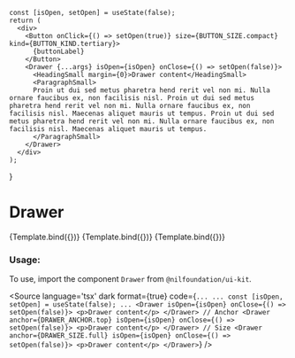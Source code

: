 
<Meta
    title="Overlay/Drawer"
    component={Drawer}
/>

    const [isOpen, setOpen] = useState(false);
    return (
      <div>
        <Button onClick={() => setOpen(true)} size={BUTTON_SIZE.compact} kind={BUTTON_KIND.tertiary}>
          {buttonLabel}
        </Button>
        <Drawer {...args} isOpen={isOpen} onClose={() => setOpen(false)}>
          <HeadingSmall margin={0}>Drawer content</HeadingSmall>
          <ParagraphSmall>
          Proin ut dui sed metus pharetra hend rerit vel non mi. Nulla ornare faucibus ex, non facilisis nisl. Proin ut dui sed metus pharetra hend rerit vel non mi. Nulla ornare faucibus ex, non facilisis nisl. Maecenas aliquet mauris ut tempus. Proin ut dui sed metus pharetra hend rerit vel non mi. Nulla ornare faucibus ex, non facilisis nisl. Maecenas aliquet mauris ut tempus.
          </ParagraphSmall>
        </Drawer>
      </div>
    );
}

# Drawer


<Canvas isColumn>
  <Story name="Base" args={{anchor: ANCHOR.left, buttonLabel: "Open Drawer"}}>
      {Template.bind({})}
  </Story>
  <Story name="Anchor" args={{anchor: ANCHOR.top, buttonLabel: "Open Anchor Top"}}>
      {Template.bind({})}
  </Story>
  <Story name="Full Size" args={{size: SIZE.full, buttonLabel: "Open Full Drawer"}}>
      {Template.bind({})}
  </Story>
</Canvas>

<ArgsTable of={Drawer} />

### Usage:

To use, import the component `Drawer` from `@nilfoundation/ui-kit`.

<Source
  language='tsx'
  dark
  format={true}
  code={`
        ...
        ...
        const [isOpen, setOpen] = useState(false);
        ...
        <Drawer isOpen={isOpen} onClose={() => setOpen(false)}>
            <p>Drawer content</p>
        </Drawer>
        // Anchor
        <Drawer anchor={DRAWER_ANCHOR.top} isOpen={isOpen} onClose={() => setOpen(false)}>
            <p>Drawer content</p>
        </Drawer>
        // Size
        <Drawer anchor={DRAWER_SIZE.full} isOpen={isOpen} onClose={() => setOpen(false)}>
            <p>Drawer content</p>
        </Drawer>
    `}
/>

